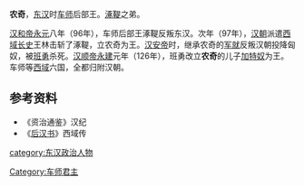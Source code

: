 '''农奇'''，[[东汉|东汉]]时[[车师|车师]]后部王。[[涿鞮|涿鞮]]之弟。

[[汉和帝|汉和帝]][[永元_(东汉)|永元]]八年（96年），车师后部王涿鞮反叛东汉。次年（97年），[[汉朝|汉朝]]派遣[[西域长史|西域长史]]王林击斩了涿鞮，立农奇为王。[[汉安帝|汉安帝]]时，继承农奇的[[军就|军就]]反叛汉朝投降匈奴，被[[班勇|班勇]]杀死。[[汉顺帝|汉顺帝]][[永建_(东汉)|永建]]元年（126年），班勇改立'''农奇'''的儿子[[加特奴|加特奴]]为王。车师等[[西域|西域]]六国，全都归附汉朝。
{{start box}}
{{s-before|[[涿鞮|涿鞮]]}}
{{s-title|[[车师|车师]]后王国[[国王|国王]]|97年 - ？}}
{{s-after|[[军就|军就]]}}
{{end box}}
==参考资料==
*《资治通鉴》汉纪
*《[[后汉书|后汉书]]》西域传
[[Category:车师君主|Category:车师君主]]
[[category:东汉政治人物|category:东汉政治人物]]